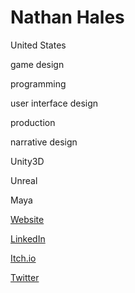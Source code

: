 # Nathan Hales

<Location>

United States

</Location>

<Skills>

game design

programming

user interface design

production

narrative design

Unity3D

Unreal

Maya

</Skills>

<Personal>

[Website](https://www.nathanhales.com/)

[LinkedIn](https://www.linkedin.com/in/nathan-hales)

[Itch.io](https://nathanhales.itch.io/)

[Twitter](https://twitter.com/nate_hales)

</Personal>

